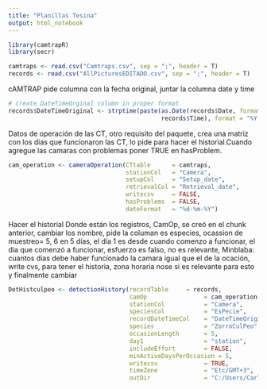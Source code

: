 ```yaml
---
title: "Planillas Tesina"
output: html_notebook
---
```


```r
library(camtrapR)
library(secr)

camtraps <- read.csv("Camtraps.csv", sep = ";", header = T)
records <- read.csv("AllPicturesEDITADO.csv", sep = ";", header = T)
```
cAMTRAP pide columna con la fecha original, juntar la columna date y time 

```r
# create DateTimeOrginal column in proper format
records$DateTimeOriginal <- strptime(paste(as.Date(records$Date, format = "%d-%m-%Y"), 
                                           records$Time), format = "%Y-%m-%d %H:%M:%S")

```

Datos de operación de las CT, otro requisito del paquete, crea una matriz con los dias que funcionaron las CT, lo pide para hacer el historial.Cuando agregue las camaras con problemas poner TRUE en hasProblem.

```r
cam_operation <- cameraOperation(CTtable      = camtraps,
                                 stationCol   = "Camera",
                                 setupCol     = "Setup_date",
                                 retrievalCol = "Retrieval_date",
                                 writecsv     = FALSE,
                                 hasProblems  = FALSE,
                                 dateFormat   = "%d-%m-%Y")
```

Hacer el historial 
Donde están los registros, CamOp, se creó en el chunk anterior, cambiar los nombre, pide la columan es especies, ocassion de muestreo= 5, 6 en 5 días, el día 1 es desde cuando comenzo a funcionar, el día que comenzó a funcionar, esfuerzo es falso, no es relevante, Minblaba: cuantos dias debe haber funcionado la camara igual que el de la ocación, write cvs, para tener el historia, zona horaria nose si es relevante para esto y finalmente cambiar 

```r

DetHistculpeo <- detectionHistory(recordTable     = records,
                                  camOp                = cam_operation,
                                  stationCol           = "Camera",
                                  speciesCol           = "EsPecie",
                                  recordDateTimeCol    = "DateTimeOriginal",
                                  species              = "ZorroCulPeo",
                                  occasionLength       = 5,
                                  day1                 = "station",
                                  includeEffort        = FALSE,
                                  minActiveDaysPerOccasion = 5,
                                  writecsv             = TRUE,
                                  timeZone             = "Etc/GMT+3",
                                  outDir               = "C:/Users/Carla/OneDrive/Escritorio/CTs_RNLP20202021_ParaRevision_UlloaC")

```


